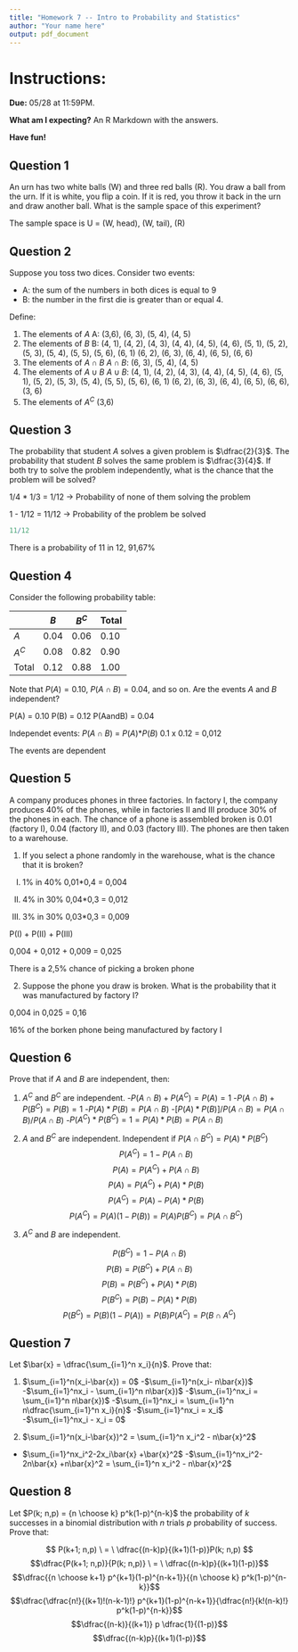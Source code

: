---
title: "Homework 7 -- Intro to Probability and Statistics"
author: "Your name here"
output: pdf_document
---

# Instructions:

**Due:** 05/28 at 11:59PM.

**What am I expecting?** An R Markdown with the answers.

**Have fun!**

## Question 1

An urn has two white balls (W) and three red balls (R). You draw a ball from the urn. If it is white, you flip a coin. If it is red, you throw it back in the urn and draw another ball. What is the sample space of this experiment?

The sample space is U = (W, head), (W, tail), (R)

## Question 2

Suppose you toss two dices. Consider two events:

- A: the sum of the numbers in both dices is equal to 9
- B: the number in the first die is greater than or equal 4.

Define:

1. The elements of $A$
A: (3,6), (6, 3), (5, 4), (4, 5)
2. The elements of $B$
B: (4, 1), (4, 2), (4, 3), (4, 4), (4, 5), (4, 6), (5, 1), (5, 2), (5, 3), (5, 4), (5, 5), (5, 6), (6, 1) (6, 2), (6, 3), (6, 4), (6, 5), (6, 6)
3. The elements of $A \cap B$
$A \cap B$: (6, 3), (5, 4), (4, 5)
4. The elements of $A \cup B$
$A \cup B$: (4, 1), (4, 2), (4, 3), (4, 4), (4, 5), (4, 6), (5, 1), (5, 2), (5, 3), (5, 4), (5, 5), (5, 6), (6, 1) (6, 2), (6, 3), (6, 4), (6, 5), (6, 6), (3, 6)
5. The elements of $A^C$
(3,6)

## Question 3

The probability that student $A$ solves a given problem is $\dfrac{2}{3}$. The probability that student $B$ solves the same problem is $\dfrac{3}{4}$. If both try to solve the problem independently, what is the chance that the problem will be solved?

1/4 * 1/3 = 1/12 -> Probability of none of them solving the problem

1 - 1/12 = 11/12 -> Probability of the problem be solved

```{r}
11/12
```

There is a probability of 11 in 12, 91,67%


## Question 4

Consider the following probability table:

|       | $B$  | $B^C$ | Total |
|-------|------|-------|-------|
| $A$   | 0.04 | 0.06  | 0.10  |
| $A^C$ | 0.08 | 0.82  | 0.90  |
| Total | 0.12 | 0.88  | 1.00  |

Note that $P(A) = 0.10$, $P(A \cap B) = 0.04$, and so on. Are the events $A$ and $B$ independent?

P(A) = 0.10 
P(B) = 0.12
P(AandB) = 0.04



Independet events: $P(A \cap B)$ = $P(A)$*$P(B)$
0.1 x 0.12  = 0,012

The events are dependent

## Question 5

A company produces phones in three factories. In factory I, the company produces 40\% of the phones, while in factories II and III produce 30\% of the phones in each. The chance of a phone is assembled broken is 0.01 (factory I), 0.04 (factory II), and 0.03 (factory III). The phones are then taken to a warehouse. 

1. If you select a phone randomly in the warehouse, what is the chance that it is broken?

I) 1% in 40%
0,01*0,4 = 0,004

II) 4% in 30%
0,04*0,3 = 0,012

III) 3% in 30%
0,03*0,3 = 0,009

P(I) + P(II) + P(III) 

0,004 + 0,012 + 0,009 = 0,025

There is a 2,5% chance of picking a broken phone


2. Suppose the phone you draw is broken. What is the probability that it was manufactured by factory I?

0,004 in 0,025 = 0,16

16% of the borken phone being manufactured by factory I


## Question 6

Prove that if $A$ and $B$ are independent, then:

1. $A^C$ and $B^C$ are independent.
-$P(A\cap B) + P(A^C) = P(A) = 1$
-$P(A\cap B) + P(B^C) = P(B) = 1$
-$P(A) * P(B) = P(A\cap B)$
-$[P(A) * P(B)] / P(A\cap B)  = P(A\cap B) / P(A\cap B)$
-$P(A^C) * P(B^C) = 1 =P(A) * P(B) = P(A\cap B)$


2. $A$ and $B^C$ are independent.
Independent if $P(A \cap B^C) = P(A)*P(B^C)$
$$P(A^C) = 1 - P(A\cap B)$$
$$P(A) = P(A^C) + P(A \cap B)$$
$$P(A) = P(A^C) +  P(A) * P(B)$$
$$P(A^C) =  P(A) -  P(A) * P(B)$$
$$P(A^C) =  P(A)(1- P(B)) = P(A)P(B^C) = P(A \cap B^C)$$

3. $A^C$ and $B$ are independent.

$$P(B^C) = 1 - P(A \cap B)$$
$$P(B) = P(B^C) + P(A \cap B)$$
$$P(B) = P(B^C) +  P(A) * P(B)$$
$$P(B^C) =  P(B) -  P(A) * P(B)$$
$$P(B^C) =  P(B)(1- P(A)) = P(B)P(A^C) = P(B \cap A^C)$$

## Question 7

Let $\bar{x} = \dfrac{\sum_{i=1}^n x_i}{n}$. Prove that:

1. $\sum_{i=1}^n(x_i-\bar{x}) = 0$
-$\sum_{i=1}^n(x_i- n\bar{x})$
-$\sum_{i=1}^nx_i - \sum_{i=1}^n n\bar{x})$
-$\sum_{i=1}^nx_i = \sum_{i=1}^n n\bar{x})$
-$\sum_{i=1}^nx_i = \sum_{i=1}^n n\dfrac{\sum_{i=1}^n x_i}{n}$
-$\sum_{i=1}^nx_i = x_i$
-$\sum_{i=1}^nx_i - x_i = 0$


2. $\sum_{i=1}^n(x_i-\bar{x})^2 = \sum_{i=1}^n x_i^2 - n\bar{x}^2$
- $\sum_{i=1}^nx_i^2-2x_i\bar{x} +\bar{x}^2$
-$\sum_{i=1}^nx_i^2-2n\bar{x} +n\bar{x}^2 = \sum_{i=1}^n x_i^2 - n\bar{x}^2$

## Question 8

Let $P(k; n,p) = {n \choose k} p^k(1-p)^{n-k}$ the probability of $k$ successes in a binomial distribution with $n$ trials $p$ probability of success. Prove that:

$$ P(k+1; n,p) \ = \ \dfrac{(n-k)p}{(k+1)(1-p)}P(k; n,p) $$
$$\dfrac{P(k+1; n,p)}{P(k; n,p)} \ = \ \dfrac{(n-k)p}{(k+1)(1-p)}$$
$$\dfrac{{n \choose k+1} p^{k+1}(1-p)^{n-k+1}}{{n \choose k} p^k(1-p)^{n-k}}$$
$$\dfrac{\dfrac{n!}{(k+1)!(n-k-1)!} p^{k+1}(1-p)^{n-k+1}}{\dfrac{n!}{k!(n-k)!} p^k(1-p)^{n-k}}$$
$$\dfrac{(n-k)}{(k+1)} p \dfrac{1}{(1-p)}$$
$$\dfrac{(n-k)p}{(k+1)(1-p)}$$

